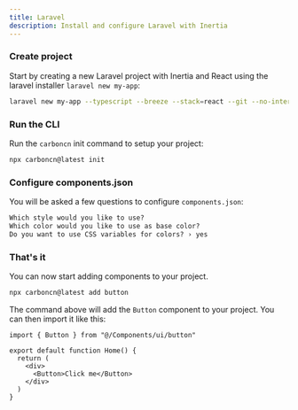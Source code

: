 ```yaml
---
title: Laravel
description: Install and configure Laravel with Inertia
---
```


<Steps>

### Create project

Start by creating a new Laravel project with Inertia and React using the laravel installer `laravel new my-app`:

```bash
laravel new my-app --typescript --breeze --stack=react --git --no-interaction
```

### Run the CLI

Run the `carboncn` init command to setup your project:

```bash
npx carboncn@latest init
```

### Configure components.json

You will be asked a few questions to configure `components.json`:

```txt showLineNumbers
Which style would you like to use?
Which color would you like to use as base color?
Do you want to use CSS variables for colors? › yes
```

### That's it

You can now start adding components to your project.

```bash
npx carboncn@latest add button
```

The command above will add the `Button` component to your project. You can then import it like this:

```tsx {1,6} showLineNumbers
import { Button } from "@/Components/ui/button"

export default function Home() {
  return (
    <div>
      <Button>Click me</Button>
    </div>
  )
}
```

</Steps>
